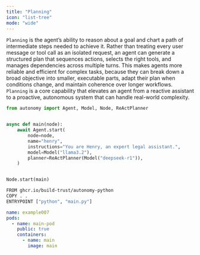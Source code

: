 ```yaml
---
title: "Planning"
icon: "list-tree"
mode: "wide"
---
```


`Planning` is the agent’s ability to reason about a goal and chart a path of intermediate steps needed to achieve it. Rather than treating every user message or tool call as an isolated request, an agent can generate a structured plan that sequences actions, selects the right tools, and manages dependencies across multiple turns. This makes agents more reliable and efficient for complex tasks, because they can break down a broad objective into smaller, executable parts, adapt their plan when conditions change, and maintain coherence over longer workflows. `Planning` is a core capability that elevates an agent from a reactive assistant to a proactive, autonomous system that can handle real-world complexity.

```python images/main/main.py
from autonomy import Agent, Model, Node, ReActPlanner


async def main(node):
    await Agent.start(
        node=node,
        name="henry",
        instructions="You are Henry, an expert legal assistant.",
        model=Model("llama3.2"),
        planner=ReActPlanner(Model("deepseek-r1")),
    )


Node.start(main)
```

```bash images/main/Dockerfile
FROM ghcr.io/build-trust/autonomy-python
COPY . .
ENTRYPOINT ["python", "main.py"]
```

```yaml autonomy.yaml
name: example007
pods:
  - name: main-pod
    public: true
    containers:
      - name: main
        image: main
```